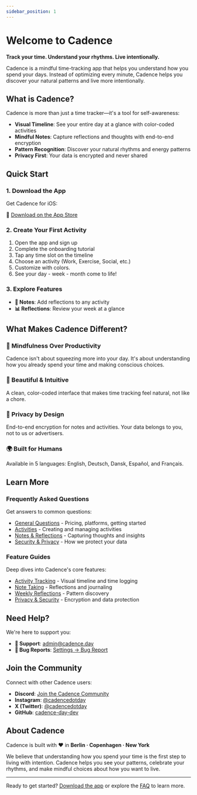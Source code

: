 ```yaml
---
sidebar_position: 1
---
```


# Welcome to Cadence

**Track your time. Understand your rhythms. Live intentionally.**

Cadence is a mindful time-tracking app that helps you understand how you spend your days. Instead of optimizing every minute, Cadence helps you discover your natural patterns and live more intentionally.

## What is Cadence?

Cadence is more than just a time tracker—it's a tool for self-awareness:

- **Visual Timeline**: See your entire day at a glance with color-coded activities
- **Mindful Notes**: Capture reflections and thoughts with end-to-end encryption
- **Pattern Recognition**: Discover your natural rhythms and energy patterns
- **Privacy First**: Your data is encrypted and never shared

## Quick Start

### 1. Download the App

Get Cadence for iOS:

📱 [Download on the App Store](https://apps.apple.com/app/cadence-day/id6745115112)

### 2. Create Your First Activity

1. Open the app and sign up
2. Complete the onboarding tutorial
3. Tap any time slot on the timeline
4. Choose an activity (Work, Exercise, Social, etc.)
5. Customize with colors.
6. See your day - week - month come to life!

### 3. Explore Features

- **📝 Notes**: Add reflections to any activity
- **📊 Reflections**: Review your week at a glance

## What Makes Cadence Different?

### 🧘 Mindfulness Over Productivity

Cadence isn't about squeezing more into your day. It's about understanding how you already spend your time and making conscious choices.

### 🎨 Beautiful & Intuitive

A clean, color-coded interface that makes time tracking feel natural, not like a chore.

### 🔐 Privacy by Design

End-to-end encryption for notes and activities. Your data belongs to you, not to us or advertisers.

### 🌍 Built for Humans

Available in 5 languages: English, Deutsch, Dansk, Español, and Français.

## Learn More

### Frequently Asked Questions

Get answers to common questions:

- [General Questions](/docs/faq/general) - Pricing, platforms, getting started
- [Activities](/docs/faq/activities) - Creating and managing activities
- [Notes & Reflections](/docs/faq/notes) - Capturing thoughts and insights
- [Security & Privacy](/docs/faq/encryption) - How we protect your data

### Feature Guides

Deep dives into Cadence's core features:

- [Activity Tracking](/docs/features/activity-tracking) - Visual timeline and time logging
- [Note Taking](/docs/features/note-taking) - Reflections and journaling
- [Weekly Reflections](/docs/features/reflections) - Pattern discovery
- [Privacy & Security](/docs/features/privacy-security) - Encryption and data protection

## Need Help?

We're here to support you:

- **📧 Support**: [admin@cadence.day](mailto:admin@cadence.day)
- **🐛 Bug Reports**: [Settings → Bug Report](https://docs.cadence.day/support)

## Join the Community

Connect with other Cadence users:

- **Discord**: [Join the Cadence Community](https://discord.gg/cW9gCRA6Kn)
- **Instagram**: [@cadencedotday](https://instagram.com/cadencedotday)
- **X (Twitter)**: [@cadencedotday](https://x.com/cadencedotday)
- **GitHub**: [cadence-day-dev](https://github.com/cadence-day-dev)

## About Cadence

Cadence is built with ❤️ in **Berlin · Copenhagen · New York**

We believe that understanding how you spend your time is the first step to living with intention. Cadence helps you see your patterns, celebrate your rhythms, and make mindful choices about how you want to live.

---

Ready to get started? [Download the app](https://apps.apple.com/app/cadence-day/id6745115112) or explore the [FAQ](/docs/faq/general) to learn more.
